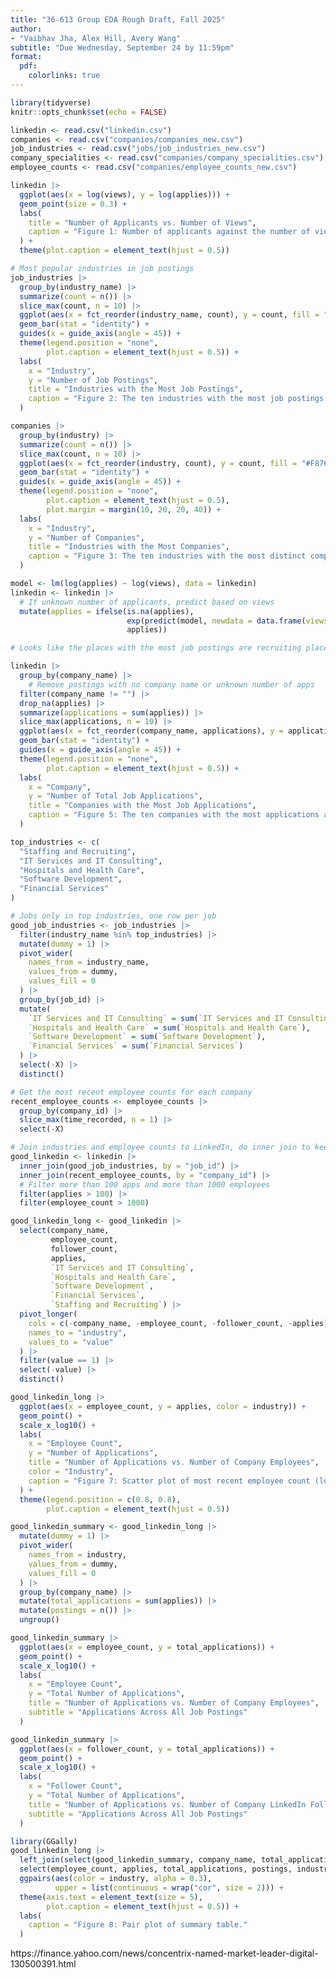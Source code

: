 ```yaml
---
title: "36-613 Group EDA Rough Draft, Fall 2025"
author: 
- "Vaibhav Jha, Alex Hill, Avery Wang"
subtitle: "Due Wednesday, September 24 by 11:59pm"
format:
  pdf:
    colorlinks: true
---
```


```r
library(tidyverse)
knitr::opts_chunk$set(echo = FALSE)
```

```r
linkedin <- read.csv("linkedin.csv")
companies <- read.csv("companies/companies_new.csv")
job_industries <- read.csv("jobs/job_industries_new.csv")
company_specialities <- read.csv("companies/company_specialities.csv")
employee_counts <- read.csv("companies/employee_counts_new.csv")
```

```r
linkedin |>
  ggplot(aes(x = log(views), y = log(applies))) +
  geom_point(size = 0.3) +
  labs(
    title = "Number of Applicants vs. Number of Views",
    caption = "Figure 1: Number of applicants against the number of views for each job posting, plotted on a log scale."
  ) +
  theme(plot.caption = element_text(hjust = 0.5))
```

```r
# Most popular industries in job postings
job_industries |>
  group_by(industry_name) |>
  summarize(count = n()) |>
  slice_max(count, n = 10) |>
  ggplot(aes(x = fct_reorder(industry_name, count), y = count, fill = "#F8766D")) +
  geom_bar(stat = "identity") +
  guides(x = guide_axis(angle = 45)) +
  theme(legend.position = "none",
        plot.caption = element_text(hjust = 0.5)) +
  labs(
    x = "Industry",
    y = "Number of Job Postings",
    title = "Industries with the Most Job Postings",
    caption = "Figure 2: The ten industries with the most job postings."
  )
```

```r
companies |>
  group_by(industry) |>
  summarize(count = n()) |>
  slice_max(count, n = 10) |>
  ggplot(aes(x = fct_reorder(industry, count), y = count, fill = "#F8766D")) +
  geom_bar(stat = "identity") +
  guides(x = guide_axis(angle = 45)) +
  theme(legend.position = "none",
        plot.caption = element_text(hjust = 0.5),
        plot.margin = margin(10, 20, 20, 40)) +
  labs(
    x = "Industry",
    y = "Number of Companies",
    title = "Industries with the Most Companies",
    caption = "Figure 3: The ten industries with the most distinct companies in the data."
  )
```

```r
model <- lm(log(applies) ~ log(views), data = linkedin)
linkedin <- linkedin |>
  # If unknown number of applicants, predict based on views
  mutate(applies = ifelse(is.na(applies),
                          exp(predict(model, newdata = data.frame(views = views))),
                          applies))

```

```r
# Looks like the places with the most job postings are recruiting places, probably not what we're looking for

linkedin |>
  group_by(company_name) |>
    # Remove postings with no company name or unknown number of apps
  filter(company_name != "") |>
  drop_na(applies) |>
  summarize(applications = sum(applies)) |>
  slice_max(applications, n = 10) |>
  ggplot(aes(x = fct_reorder(company_name, applications), y = applications, fill = fct_reorder(company_name, applications))) +
  geom_bar(stat = "identity") +
  guides(x = guide_axis(angle = 45)) +
  theme(legend.position = "none",
        plot.caption = element_text(hjust = 0.5)) +
  labs(
    x = "Company",
    y = "Number of Total Job Applications",
    title = "Companies with the Most Job Applications",
    caption = "Figure 5: The ten companies with the most applications across all job postings in the data."
  )
```

```r
top_industries <- c(
  "Staffing and Recruiting",
  "IT Services and IT Consulting",
  "Hospitals and Health Care",
  "Software Development",
  "Financial Services"
)

# Jobs only in top industries, one row per job
good_job_industries <- job_industries |>
  filter(industry_name %in% top_industries) |>
  mutate(dummy = 1) |>
  pivot_wider(
    names_from = industry_name,
    values_from = dummy,
    values_fill = 0
  ) |>
  group_by(job_id) |>
  mutate(
    `IT Services and IT Consulting` = sum(`IT Services and IT Consulting`),
    `Hospitals and Health Care` = sum(`Hospitals and Health Care`),
    `Software Development` = sum(`Software Development`),
    `Financial Services` = sum(`Financial Services`)
  ) |>
  select(-X) |>
  distinct()

# Get the most recent employee counts for each company
recent_employee_counts <- employee_counts |>
  group_by(company_id) |>
  slice_max(time_recorded, n = 1) |>
  select(-X)

# Join industries and employee counts to LinkedIn, do inner join to keep only good jobs and companies in the database
good_linkedin <- linkedin |>
  inner_join(good_job_industries, by = "job_id") |>
  inner_join(recent_employee_counts, by = "company_id") |>
  # Filter more than 100 apps and more than 1000 employees
  filter(applies > 100) |>
  filter(employee_count > 1000)
```

```r
good_linkedin_long <- good_linkedin |>
  select(company_name,
         employee_count,
         follower_count,
         applies,
         `IT Services and IT Consulting`,
         `Hospitals and Health Care`,
         `Software Development`,
         `Financial Services`,
         `Staffing and Recruiting`) |>
  pivot_longer(
    cols = c(-company_name, -employee_count, -follower_count, -applies),
    names_to = "industry",
    values_to = "value"
  ) |>
  filter(value == 1) |>
  select(-value) |>
  distinct()

good_linkedin_long |>
  ggplot(aes(x = employee_count, y = applies, color = industry)) +
  geom_point() +
  scale_x_log10() +
  labs(
    x = "Employee Count",
    y = "Number of Applications",
    title = "Number of Applications vs. Number of Company Employees",
    color = "Industry",
    caption = "Figure 7: Scatter plot of most recent employee count (log scale, minimum 1000)\nagainst the number of applicants to individual postings (minimum 100)."
  ) +
  theme(legend.position = c(0.8, 0.8),
        plot.caption = element_text(hjust = 0.5))
```



```r
good_linkedin_summary <- good_linkedin_long |>
  mutate(dummy = 1) |>
  pivot_wider(
    names_from = industry,
    values_from = dummy,
    values_fill = 0
  ) |>
  group_by(company_name) |>
  mutate(total_applications = sum(applies)) |>
  mutate(postings = n()) |>
  ungroup()

good_linkedin_summary |>
  ggplot(aes(x = employee_count, y = total_applications)) +
  geom_point() +
  scale_x_log10() +
  labs(
    x = "Employee Count", 
    y = "Total Number of Applications",
    title = "Number of Applications vs. Number of Company Employees",
    subtitle = "Applications Across All Job Postings"
  )

good_linkedin_summary |>
  ggplot(aes(x = follower_count, y = total_applications)) +
  geom_point() +
  scale_x_log10() +
  labs(
    x = "Follower Count", 
    y = "Total Number of Applications",
    title = "Number of Applications vs. Number of Company LinkedIn Followers",
    subtitle = "Applications Across All Job Postings"
  )
```

```r
library(GGally)
good_linkedin_long |>
  left_join(select(good_linkedin_summary, company_name, total_applications, postings)) |>
  select(employee_count, applies, total_applications, postings, industry) |>
  ggpairs(aes(color = industry, alpha = 0.3),
          upper = list(continuous = wrap("cor", size = 2))) +
  theme(axis.text = element_text(size = 5),
        plot.caption = element_text(hjust = 0.5)) +
  labs(
    caption = "Figure 8: Pair plot of summary table."
  )
```

https://finance.yahoo.com/news/concentrix-named-market-leader-digital-130500391.html
